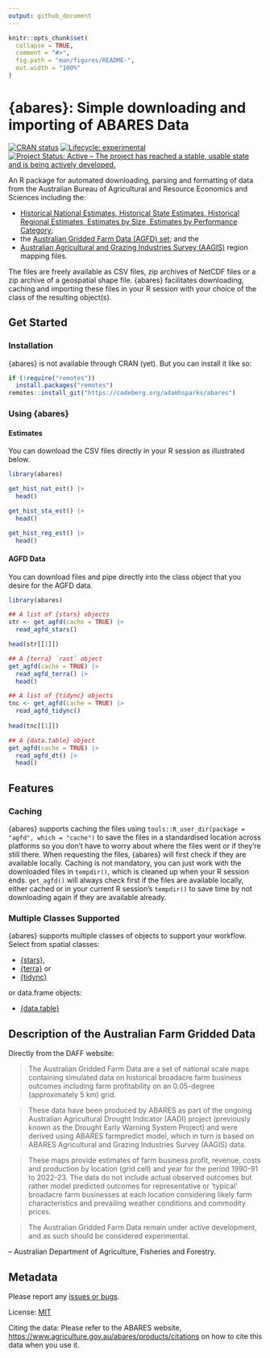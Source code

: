 ```yaml
---
output: github_document
---
```


<!-- README.md is generated from README.Rmd. Please edit that file -->

```r
knitr::opts_chunk$set(
  collapse = TRUE,
  comment = "#>",
  fig.path = "man/figures/README-",
  out.width = "100%"
)
```

# {abares}: Simple downloading and importing of ABARES Data

<!-- badges: start -->
[![CRAN status](https://www.r-pkg.org/badges/version/abares)](https://CRAN.R-project.org/package=abares)
[![Lifecycle: experimental](https://img.shields.io/badge/lifecycle-experimental-orange.svg)](https://lifecycle.r-lib.org/articles/stages.html#experimental)
[![Project Status: Active – The project has reached a stable, usable state and is being actively developed.](https://www.repostatus.org/badges/latest/active.svg)](https://www.repostatus.org/#active)
<!-- badges: end -->

An R package for automated downloading, parsing and formatting of data from the Australian Bureau of Agricultural and Resource Economics and Sciences including the:

- [Historical National Estimates, Historical State Estimates, Historical Regional Estimates,
Estimates by Size, Estimates by Performance Category](https://www.agriculture.gov.au/abares/data/farm-data-portal#data-download);
- the [Australian Gridded Farm Data (AGFD) set](https://www.agriculture.gov.au/abares/research-topics/surveys/farm-survey-data/australian-gridded-farm-data); and the
- [Australian Agricultural and Grazing Industries Survey (AAGIS)](https://www.agriculture.gov.au/abares/research-topics/surveys/farm-survey-data) region mapping files.

The files are freely available as CSV files, zip archives of NetCDF files or a zip archive of a geospatial shape file.
{abares} facilitates downloading, caching and importing these files in your R session with your choice of the class of the resulting object(s).

## Get Started

### Installation

{abares} is not available through CRAN (yet).
But you can install it like so:

```r
if (!require("remotes"))
  install.packages("remotes")
remotes::install_git("https://codeberg.org/adamhsparks/abares")
```

### Using {abares}

#### Estimates

You can download the CSV files directly in your R session as illustrated below.

```r
library(abares)

get_hist_nat_est() |> 
  head()

get_hist_sta_est() |> 
  head()

get_hist_reg_est() |> 
  head()
```

#### AGFD Data

You can download files and pipe directly into the class object that you desire for the AGFD data.

```r
library(abares)

## A list of {stars} objects
str <- get_agfd(cache = TRUE) |>
  read_agfd_stars()

head(str[[1]])

## A {terra} `rast` object
get_agfd(cache = TRUE) |>
  read_agfd_terra() |>
  head()

## A list of {tidync} objects
tnc <- get_agfd(cache = TRUE) |>
  read_agfd_tidync()
  
head(tnc[[1]])

## A {data.table} object
get_agfd(cache = TRUE) |>
  read_agfd_dt() |>
  head()
```

## Features

### Caching

{abares} supports caching the files using `tools::R_user_dir(package = "agfd", which = "cache")` to save the files in a standardised location across platforms so you don't have to worry about where the files went or if they're still there.
When requesting the files, {abares} will first check if they are available locally.
Caching is not mandatory, you can just work with the downloaded files in `tempdir()`, which is cleaned up when your R session ends.
`get_agfd()` will always check first if the files are available locally, either cached or in your current R session's `tempdir()` to save time by not downloading again if they are available already.

### Multiple Classes Supported

{abares} supports multiple classes of objects to support your workflow.
Select from spatial classes:

- [{stars}](https://CRAN.R-project.org/package=stars),
- [{terra}](https://CRAN.R-project.org/package=terra) or
- [{tidync}](https://CRAN.R-project.org/package=tidync)

or data.frame objects:

- [{data.table}](https://CRAN.R-project.org/package=data.table)

## Description of the Australian Farm Gridded Data

Directly from the DAFF website:

>The Australian Gridded Farm Data are a set of national scale maps containing simulated data on historical broadacre farm business outcomes including farm profitability on an 0.05-degree (approximately 5 km) grid.

>These data have been produced by ABARES as part of the ongoing Australian Agricultural Drought Indicator (AADI) project (previously known as the Drought Early Warning System Project) and were derived using ABARES farmpredict model, which in turn is based on ABARES Agricultural and Grazing Industries Survey (AAGIS) data.

>These maps provide estimates of farm business profit, revenue, costs and production by location (grid cell) and year for the period 1990-91 to 2022-23. The data do not include actual observed outcomes but rather model predicted outcomes for representative or ‘typical’ broadacre farm businesses at each location considering likely farm characteristics and prevailing weather conditions and commodity prices.

>The Australian Gridded Farm Data remain under active development, and as such should be considered experimental.

-- Australian Department of Agriculture, Fisheries and Forestry.

## Metadata

Please report any [issues or bugs](https://codeberg.org/adamhsparks/abares/issues).

License: [MIT](LICENSE.md)

Citing the data: Please refer to the ABARES website, <https://www.agriculture.gov.au/abares/products/citations> on how to cite this data when you use it.
